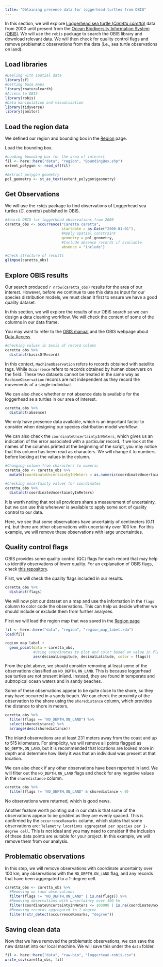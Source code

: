 ```yaml
---
title: "Obtaining presence data for loggerhead turtles from OBIS"
---
```


In this section, we will explore [Loggerhead sea turtle (*Caretta caretta*)](https://www.iucnredlist.org/species/3897/119333622) data from 2000 until present from the [Ocean Biodiversity Information System (OBIS)](https://obis.org/). We will use the `robis` package to search the OBIS library and download relevant data.  We will then check for quality control flags and remove problematic observations from the data (i.e., sea turtle observations on land).
  
## Load libraries
```r
#Dealing with spatial data
library(sf)
#Getting base maps
library(rnaturalearth)
#Access to OBIS
library(robis)
#Data manipulation and visualisation
library(tidyverse)
library(janitor)
```

## Load the region data
We defined our region and bounding box in the [Region](tutorial/Region.html) page.

Load the bounding box.
```r
#Loading bounding box for the area of interest
fil <- here::here("data", "region", "BoundingBox.shp")
extent_polygon <- read_sf(fil)

#Extract polygon geometry 
pol_geometry <- st_as_text(extent_polygon$geometry)
```
  
## Get Observations
We will use the `robis` package to find observations of Loggerhead sea turtles (*C. caretta*) published in OBIS.  

```r
#Search OBIS for loggerhead observations from 2000
caretta_obs <- occurrence("Caretta caretta", 
                          startdate = as.Date("2000-01-01"),
                          #Apply spatial constraint
                          geometry = pol_geometry,
                          #Include absence records if available
                          absence = "include")

#Check structure of results
glimpse(caretta_obs)
```
  
## Explore OBIS results
Our search produced `r nrow(caretta_obs)` results for the area of our interest. However, before we continue to use this data as input for our species distribution models, we must clean it first to ensure we have a good quality dataset.  
  
In this section, we will explore the results of our OBIS search so we can design a data cleaning workflow. We will check the content of some of the columns in our data frame.  

You may want to refer to the [OBIS manual](https://manual.obis.org/darwin_core.html) and the OBIS webpage about [Data Access](https://obis.org/data/access/).
  
```r
#Checking values in basis of record column
caretta_obs %>% 
  distinct(basisOfRecord)
```
 
In this context, `MachineObservation` refers to records obtained with satellite tags. While `Occurrence` refers to records obtained by human observers on the field. These two datasets cannot be treated in the same way as `MachineObservation` records are not independent as they record the movements of a single individual.  
    
We can also check whether or not absence data is available for the loggerhead se a turtles in our area of interest.  
  
```r
caretta_obs %>% 
  distinct(absence)
```
  
We only have presence data available, which is an important factor to consider when designing our species distribution model workflow.  
  
We can also check the `coordinateUncertaintyInMeters`, which gives us an indication of the error associated with a particular record. If we look at the names of the columns printed at the beginning of the script, you may notice that this column has been read as characters. We will change it to numbers before looking at the values in the column.  
  
```r
#Changing column from characters to numeric
caretta_obs <- caretta_obs %>% 
  mutate(coordinateUncertaintyInMeters = as.numeric(coordinateUncertaintyInMeters))

#Checking uncertainty values for coordinates
caretta_obs %>% 
  distinct(coordinateUncertaintyInMeters)
```
  
It is worth noting that not all providers share a measurement of uncertainty, but we can use this whenever is available to apply some sort of quality control to our data.  
  
Here, we see that some observations have uncertainty of centimeters (0.11 m), but there are other observations with uncertainty over 100 km. For this example, we will remove these observations with large uncertainties.  
    
## Quality control flags
OBIS provides some quality control (QC) flags for each record that may help us identify observations of lower quality. For an explanation of OBIS flags, check [this repository](https://github.com/iobis/obis-qc).  
  
First, we will check the quality flags included in our results.  
  
```r
caretta_obs %>% 
  distinct(flags)
```
  
We will now plot our dataset on a map and use the information in the `flags` column to color code the observations. This can help us decide whether we should include or exclude them from further analyses. 

First we will load the region map that was saved in the [Region page](tutorial/00_Region.Rmd)
```r
fil <- here::here("data", "region", "region_map_label.rda")
load(fil)
```
  
```r
region_map_label +
  geom_point(data = caretta_obs, 
             #Using coordinates to plot and color based on value in flags column
             aes(decimalLongitude, decimalLatitude, color = flags))
```
  
From the plot above, we should consider removing at least some of the observations classified as `NO_DEPTH,ON_LAND`. This is because loggerhead sea turtles are not present inland. Instead, they are found in temperate and subtropical ocean waters and in sandy beaches.  
  
Some of these observations appear to be quite close to the shore, so they may have occurred in a sandy beach. We can check the proximity of the observation to the shore using the `shoredistance` column, which provides the distance to shore in meters.  

```r
caretta_obs %>% 
  filter(flags == "NO_DEPTH,ON_LAND") %>% 
  select(shoredistance) %>% 
  arrange(desc(shoredistance))
```
  
The inland observations are at least 231 meters away from the coast and up to 515 kilometers. For simplicity, we will remove all points flagged as `NO_DEPTH,ON_LAND`, but it is recommended that locations are looked more in depth and determine how likely it was that an individual was present at that location.  
  
We can also check if any other observations have been reported in land. We will filter out the `NO_DEPTH,ON_LAND` flags and check for any negative values in the `shoredistance` column.  
  
```r
caretta_obs %>% 
  filter(flags != "NO_DEPTH,ON_LAND" & shoredistance < 0)
```
  
No observations were returned, which is good news.  
  
Another feature worth pointing out in our data is that some of the observations appear to be gridded as they are evenly spaced. This is confirmed by the `occurrenceRemarks` column, which states that some observations are: `Telemetry locations aggregated per species per 1-degree cell`. This is not ideal and you may need to consider if the inclusion of these data points are suitable for your project. In this example, we will remove them from our analysis.
  
## Problematic observations
In this step, we will remove observations with coordinate uncertainty over 100 km, any observations with the `NO_DEPTH,ON_LAND` flag, and any records that have been aggregated to a 1-degree cell.  
  
```r
caretta_obs <- caretta_obs %>%
  #Removing on land observations
  filter(flags != "NO_DEPTH,ON_LAND" | is.na(flags)) %>%
  #Removing observations with uncertainty over 100 km
  filter(coordinateUncertaintyInMeters <= 100000 | is.na(coordinateUncertaintyInMeters)) %>%
  #Removing records aggregated to 1 degree 
  filter(!str_detect(occurrenceRemarks, "degree"))
```
  
## Saving clean data
Now that we have removed the problematic observations, we can save the new dataset into our local machine. We will save this under the `data` folder.  

```r
fil <- here::here("data", "raw-bio", "loggerhead-robis.csv")
write_csv(caretta_obs, fil)
```
  
